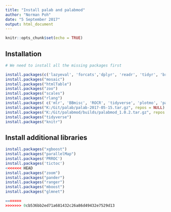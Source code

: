 ```yaml
---
title: "Install palab and palabmod"
author: "Norman Poh"
date: "5 September 2017"
output: html_document
---
```


```r
knitr::opts_chunk$set(echo = TRUE)
```

## Installation

```r
# We need to install all the missing packages first

install.packages(c('lazyeval', 'forcats','dplyr', 'readr', 'tidyr', 'broom', 'lazyeval', 'forcats', 'lubridate', 'iterators', 'snow', 'doSNOW', 'foreach', 'gtools', 'mosaic', 'purrr', 'rms', 'stringr'))
install.packages("mosaic")
install.packages("htmlTable")
install.packages("zoo")
install.packages("scales")
install.packages("rlang")
install.packages( c('mlr', 'BBmisc', 'ROCR', 'tidyverse', 'plotmo', 'parallelMap', 'rattle', 'rpart.plot', 'fastcluster', 'yakmoR', 'fields', 'hash') )
install.packages("K:/Git/palab/palab-2017-05-15.tar.gz", repos = NULL)
install.packages("K:/Git/palabmod/builds/palabmod_1.0.2.tar.gz", repos = NULL)
install.packages("tidyverse")
install.packages("knitr")

```

## Install additional libraries
```r
install.packages("xgboost")
install.packages("parallelMap")
install.packages('PRROC')
install.packages('tictoc')
<<<<<<< HEAD
install.packages("zoom")
install.packages("pander")
install.packages("ranger")
install.packages("mboost")
install.packages("glmnet")

=======
>>>>>>> 0cb536bb2ed71a681432c26a86d49432e7529d13

```